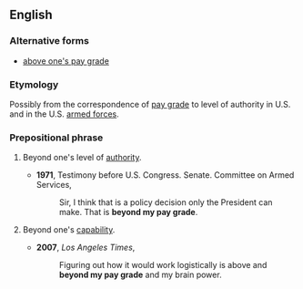==English==

===Alternative forms===
* [[above one's pay grade]]

===Etymology===
Possibly from the correspondence of [[pay grade]] to level of authority in U.S. {{w|Civil Service}} and in the U.S. [[armed forces]].

===Prepositional phrase===
{{en-prep phrase|[[beyond]] one's [[pay]] [[grade]]}}

# {{context|idiomatic|lang=en}} Beyond one's level of [[authority]].
#* '''1971''', Testimony before U.S. Congress. Senate. Committee on Armed Services,
#*: Sir, I think that is a policy decision only the President can make. That is '''beyond my pay grade'''.
# {{context|idiomatic|lang=en}} Beyond one's [[capability]].
#* '''2007''', ''Los Angeles Times'',
#*: Figuring out how it would work logistically is above and '''beyond my pay grade''' and my brain power.